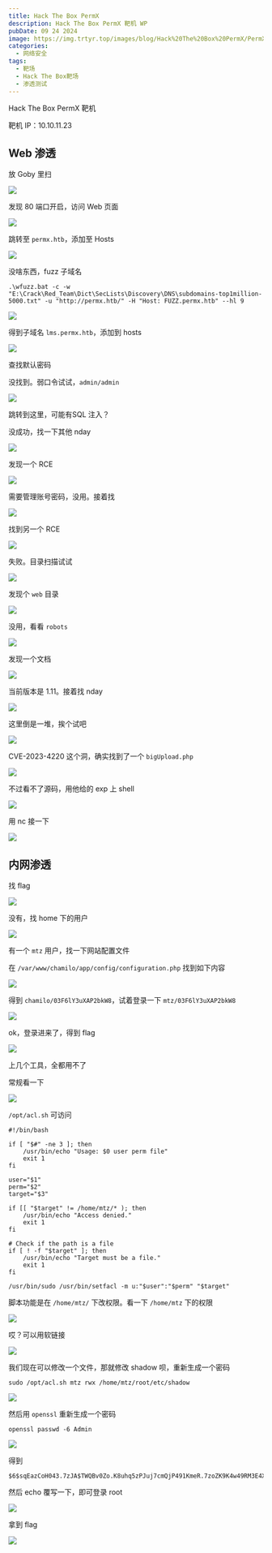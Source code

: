 ```yaml
---
title: Hack The Box PermX
description: Hack The Box PermX 靶机 WP
pubDate: 09 24 2024
image: https://img.trtyr.top/images/blog/Hack%20The%20Box%20PermX/PermX-2.webp
categories:
  - 网络安全
tags:
  - 靶场
  - Hack The Box靶场
  - 渗透测试
---
```


Hack The Box PermX 靶机

靶机 IP：10.10.11.23

## Web 渗透

放 Goby 里扫

![](https://img.trtyr.top/images/blog/Hack%20The%20Box%20PermX/PermX-3.webp)

发现 80 端口开启，访问 Web 页面

![](https://img.trtyr.top/images/blog/Hack%20The%20Box%20PermX/PermX-1.webp)

跳转至 `permx.htb`，添加至 Hosts

![](https://img.trtyr.top/images/blog/Hack%20The%20Box%20PermX/PermX-2.webp)

没啥东西，fuzz 子域名

```shell
.\wfuzz.bat -c -w "E:\Crack\Red_Team\Dict\SecLists\Discovery\DNS\subdomains-top1million-5000.txt" -u "http://permx.htb/" -H "Host: FUZZ.permx.htb" --hl 9
```

![](https://img.trtyr.top/images/blog/Hack%20The%20Box%20PermX/PermX-4.webp)

得到子域名 `lms.permx.htb`，添加到 hosts

![](https://img.trtyr.top/images/blog/Hack%20The%20Box%20PermX/PermX-5.webp)

查找默认密码

没找到。弱口令试试，`admin/admin`

![](https://img.trtyr.top/images/blog/Hack%20The%20Box%20PermX/PermX-6.webp)

跳转到这里，可能有SQL 注入？

没成功，找一下其他 nday

![](https://img.trtyr.top/images/blog/Hack%20The%20Box%20PermX/PermX-7.webp)

发现一个 RCE

![](https://img.trtyr.top/images/blog/Hack%20The%20Box%20PermX/PermX-8.webp)

需要管理账号密码，没用。接着找

![](https://img.trtyr.top/images/blog/Hack%20The%20Box%20PermX/PermX-9.webp)

找到另一个 RCE

![](https://img.trtyr.top/images/blog/Hack%20The%20Box%20PermX/PermX-10.webp)

失败。目录扫描试试

![](https://img.trtyr.top/images/blog/Hack%20The%20Box%20PermX/PermX-11.webp)

发现个 `web` 目录

![](https://img.trtyr.top/images/blog/Hack%20The%20Box%20PermX/PermX-12.webp)

没用，看看 `robots`

![](https://img.trtyr.top/images/blog/Hack%20The%20Box%20PermX/PermX-13.webp)

发现一个文档

![](https://img.trtyr.top/images/blog/Hack%20The%20Box%20PermX/PermX-14.webp)

当前版本是 1.11。接着找 nday

![](https://img.trtyr.top/images/blog/Hack%20The%20Box%20PermX/PermX-16.webp)

这里倒是一堆，挨个试吧

![](https://img.trtyr.top/images/blog/Hack%20The%20Box%20PermX/PermX-15.webp)

CVE-2023-4220 这个洞，确实找到了一个 `bigUpload.php`

![](https://img.trtyr.top/images/blog/Hack%20The%20Box%20PermX/PermX-17.webp)

不过看不了源码，用他给的 exp 上 shell

![](https://img.trtyr.top/images/blog/Hack%20The%20Box%20PermX/PermX-18.webp)

用 nc 接一下

![](https://img.trtyr.top/images/blog/Hack%20The%20Box%20PermX/PermX-19.webp)

## 内网渗透

找 flag

![](https://img.trtyr.top/images/blog/Hack%20The%20Box%20PermX/PermX-20.webp)

没有，找 home 下的用户

![](https://img.trtyr.top/images/blog/Hack%20The%20Box%20PermX/PermX-21.webp)

有一个 `mtz` 用户，找一下网站配置文件

在 `/var/www/chamilo/app/config/configuration.php` 找到如下内容

![](https://img.trtyr.top/images/blog/Hack%20The%20Box%20PermX/PermX-22.webp)

得到 `chamilo/03F6lY3uXAP2bkW8`，试着登录一下 `mtz/03F6lY3uXAP2bkW8`

![](https://img.trtyr.top/images/blog/Hack%20The%20Box%20PermX/PermX-23.webp)

ok，登录进来了，得到 flag

![](https://img.trtyr.top/images/blog/Hack%20The%20Box%20PermX/PermX-24.webp)

上几个工具，全都用不了

常规看一下

![](https://img.trtyr.top/images/blog/Hack%20The%20Box%20PermX/PermX-25.webp)

`/opt/acl.sh` 可访问

```shell
#!/bin/bash

if [ "$#" -ne 3 ]; then
    /usr/bin/echo "Usage: $0 user perm file"
    exit 1
fi

user="$1"
perm="$2"
target="$3"

if [[ "$target" != /home/mtz/* ); then
    /usr/bin/echo "Access denied."
    exit 1
fi

# Check if the path is a file
if [ ! -f "$target" ]; then
    /usr/bin/echo "Target must be a file."
    exit 1
fi

/usr/bin/sudo /usr/bin/setfacl -m u:"$user":"$perm" "$target"
```

脚本功能是在 `/home/mtz/` 下改权限。看一下 `/home/mtz` 下的权限

![](https://img.trtyr.top/images/blog/Hack%20The%20Box%20PermX/PermX-26.webp)

哎？可以用软链接

![](https://img.trtyr.top/images/blog/Hack%20The%20Box%20PermX/PermX-27.webp)

我们现在可以修改一个文件，那就修改 shadow 呗，重新生成一个密码

```shell
sudo /opt/acl.sh mtz rwx /home/mtz/root/etc/shadow
```

![](https://img.trtyr.top/images/blog/Hack%20The%20Box%20PermX/PermX-28.webp)

然后用 `openssl` 重新生成一个密码

```shell
openssl passwd -6 Admin
```

![](https://img.trtyr.top/images/blog/Hack%20The%20Box%20PermX/PermX-29.webp)

得到

```shell
$6$sqEazCoH043.7zJA$TWQBv0Zo.K8uhq5zPJuj7cmQjP491KmeR.7zoZK9K4w49RM3E4Xat9MZelXHPZnGs6w40bvj2zDWOoNHAsvBJ0
```

然后 echo 覆写一下，即可登录 root

![](https://img.trtyr.top/images/blog/Hack%20The%20Box%20PermX/PermX-30.webp)

拿到 flag

![](https://img.trtyr.top/images/blog/Hack%20The%20Box%20PermX/PermX-31.webp)
